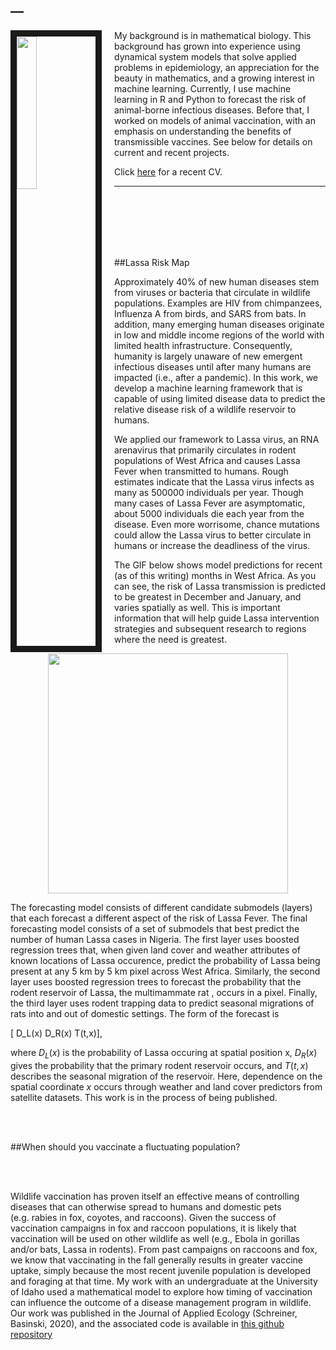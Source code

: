 ---
---

<link rel="stylesheet" href="styles.css" type="text/css">

<img src="images/Me.jpeg" style="width:25%; border:10px solid; margin-right: 20px" align="left">



My background is in mathematical biology. This background has grown
into experience using dynamical system models that solve applied problems in epidemiology,
an appreciation for the beauty in mathematics,
and a growing interest in machine learning. 
Currently, I use machine learning in R and Python to forecast the risk of animal-borne 
infectious diseases. Before that, I worked on models of animal
vaccination, with an emphasis on understanding the
benefits of transmissible vaccines. See below for details on current and recent projects. 

Click [here](files/CV/Basinski_CV.pdf) for a recent CV. 

***

<br> <br> <br> <br> <br>

\vspace{25in}

##Lassa Risk Map   

Approximately 40% of new human diseases stem from viruses or bacteria that circulate in wildlife populations. Examples are HIV from chimpanzees, Influenza A from birds, and SARS from bats. In addition, many emerging human diseases originate in low and middle income regions of the world with limited health infrastructure. Consequently, humanity is largely unaware of new emergent infectious diseases until after many humans are impacted (i.e., after a pandemic). In this work, we develop a machine learning framework that is capable of using limited disease data to predict the relative disease risk of a wildlife reservoir to humans.  

We applied our framework to Lassa virus, an RNA arenavirus that primarily circulates in rodent populations of West Africa and causes Lassa Fever when transmitted to humans. Rough estimates indicate that the Lassa virus infects as many as 500000 individuals per year. Though many cases of Lassa Fever are asymptomatic, about 5000 individuals die each year from the disease. Even more worrisome, chance mutations could allow the Lassa virus to better circulate in humans or increase the deadliness of the virus.  

The GIF below shows model predictions for recent (as of this writing) months in West Africa. As you can see, the risk of Lassa transmission is predicted to be greatest in December and January, and varies spatially as well. This is important information that will help guide Lassa intervention strategies and subsequent research to regions where the need is greatest.

<center>
![](images/movie_forecast.gif){width=4in}
</center>

The forecasting model consists of different candidate submodels (layers) that each forecast a different aspect of the risk of Lassa Fever. The final forecasting model consists of a set of submodels that best predict the number of human Lassa cases in Nigeria. The first layer uses boosted regression trees that, when given land cover and weather attributes of known locations of Lassa occurence, predict the probability of Lassa being present at any 5 km by 5 km pixel across West Africa. Similarly, the second layer uses boosted regression trees to forecast the probability that the rodent reservoir of Lassa, the multimammate rat \emph{Mastomys natalensis}, occurs in a pixel. Finally, the third layer uses rodent trapping data to predict seasonal migrations of rats into and out of domestic settings.  The form of the forecast is

\[ \text{Lassa transmission risk} \sim D_L(x) D_R(x) T(t,x)\],

where $D_L(x)$ is the probability of Lassa occuring at spatial position x, $D_R(x)$ gives the probability that the primary rodent reservoir occurs, and $T(t,x)$ describes the seasonal migration of the reservoir. Here, dependence on the spatial coordinate $x$ occurs through weather and land cover predictors from satellite datasets. This work is in the process of being published. 

<br> <br>

##When should you vaccinate a fluctuating population? 

<br> <br>

Wildlife vaccination has proven itself an effective means of controlling diseases that can otherwise spread to humans and domestic pets (e.g. rabies in fox, coyotes, and raccoons). Given the success of vaccination campaigns in fox and raccoon populations, it is likely that vaccination will be used on other wildlife as well (e.g., Ebola in gorillas and/or bats, Lassa in rodents). From past campaigns on raccoons and fox, we know that vaccinating in the fall generally results in greater vaccine uptake, simply because the most recent juvenile population is developed and foraging at that time. My work with an undergraduate at the University of Idaho used a mathematical model to explore how timing of vaccination can influence the outcome of a disease management program in wildlife. Our work was published in the Journal of Applied Ecology (Schreiner, Basinski, 2020), and the associated code is available in <a href = "https://github.com/54481andrew/Vaccinate-a-fluctuating-population"> this github repository


